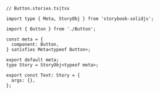 ```tsx
// Button.stories.ts|tsx

import type { Meta, StoryObj } from 'storybook-solidjs';

import { Button } from './Button';

const meta = {
  component: Button,
} satisfies Meta<typeof Button>;

export default meta;
type Story = StoryObj<typeof meta>;

export const Text: Story = {
  args: {},
};
```

